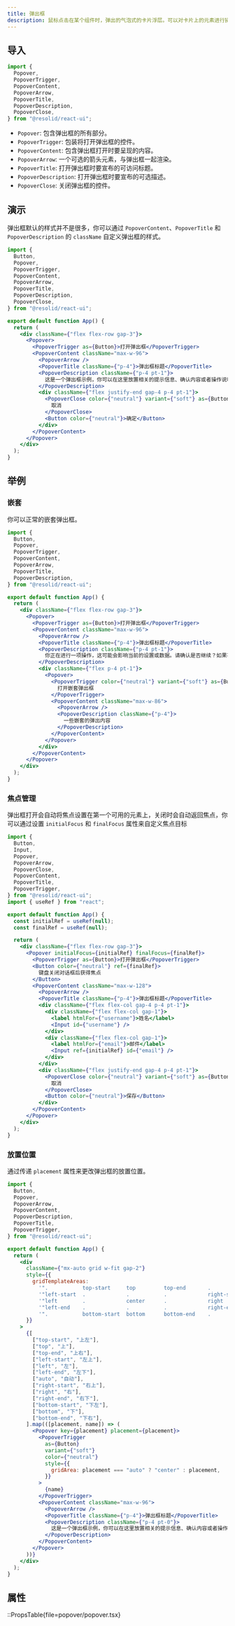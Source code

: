 ```yaml
---
title: 弹出框
description: 鼠标点击在某个组件时，弹出的气泡式的卡片浮层。可以对卡片上的元素进行操作。
---
```


## 导入

```js
import {
  Popover,
  PopoverTrigger,
  PopoverContent,
  PopoverArrow,
  PopoverTitle,
  PopoverDescription,
  PopoverClose,
} from "@resolid/react-ui";
```

- `Popover`: 包含弹出框的所有部分。
- `PopoverTrigger`: 包装将打开弹出框的控件。
- `PopoverContent`: 包含弹出框打开时要呈现的内容。
- `PopoverArrow`: 一个可选的箭头元素，与弹出框一起渲染。
- `PopoverTitle`: 打开弹出框时要宣布的可访问标题。
- `PopoverDescription`: 打开弹出框时要宣布的可选描述。
- `PopoverClose`: 关闭弹出框的控件。

## 演示

弹出框默认的样式并不是很多，你可以通过 `PopoverContent`、`PopoverTitle` 和 `PopoverDescription` 的 `className` 自定义弹出框的样式。

```jsx demo
import {
  Button,
  Popover,
  PopoverTrigger,
  PopoverContent,
  PopoverArrow,
  PopoverTitle,
  PopoverDescription,
  PopoverClose,
} from "@resolid/react-ui";

export default function App() {
  return (
    <div className={"flex flex-row gap-3"}>
      <Popover>
        <PopoverTrigger as={Button}>打开弹出框</PopoverTrigger>
        <PopoverContent className="max-w-96">
          <PopoverArrow />
          <PopoverTitle className={"p-4"}>弹出框标题</PopoverTitle>
          <PopoverDescription className={"p-4 pt-1"}>
            这是一个弹出框示例，你可以在这里放置相关的提示信息、确认内容或者操作说明。内容可以根据需求进行修改，以适应不同的业务场景。
          </PopoverDescription>
          <div className={"flex justify-end gap-4 p-4 pt-1"}>
            <PopoverClose color={"neutral"} variant={"soft"} as={Button}>
              取消
            </PopoverClose>
            <Button color={"neutral"}>确定</Button>
          </div>
        </PopoverContent>
      </Popover>
    </div>
  );
}
```

## 举例

### 嵌套

你可以正常的嵌套弹出框。

```jsx demo
import {
  Button,
  Popover,
  PopoverTrigger,
  PopoverContent,
  PopoverArrow,
  PopoverTitle,
  PopoverDescription,
} from "@resolid/react-ui";

export default function App() {
  return (
    <div className={"flex flex-row gap-3"}>
      <Popover>
        <PopoverTrigger as={Button}>打开弹出框</PopoverTrigger>
        <PopoverContent className="max-w-96">
          <PopoverArrow />
          <PopoverTitle className={"p-4"}>弹出框标题</PopoverTitle>
          <PopoverDescription className={"p-4 pt-1"}>
            你正在进行一项操作，这可能会影响当前的设置或数据。请确认是否继续？如果不确定，可以先查看相关文档，或者咨询管理员获取更多信息。
          </PopoverDescription>
          <div className={"flex p-4 pt-1"}>
            <Popover>
              <PopoverTrigger color={"neutral"} variant={"soft"} as={Button}>
                打开嵌套弹出框
              </PopoverTrigger>
              <PopoverContent className="max-w-86">
                <PopoverArrow />
                <PopoverDescription className={"p-4"}>
                  一些嵌套的弹出内容
                </PopoverDescription>
              </PopoverContent>
            </Popover>
          </div>
        </PopoverContent>
      </Popover>
    </div>
  );
}
```

### 焦点管理

弹出框打开会自动将焦点设置在第一个可用的元素上，关闭时会自动返回焦点，你可以通过设置 `initialFocus` 和 `finalFocus` 属性来自定义焦点目标

```jsx demo
import {
  Button,
  Input,
  Popover,
  PopoverArrow,
  PopoverClose,
  PopoverContent,
  PopoverTitle,
  PopoverTrigger,
} from "@resolid/react-ui";
import { useRef } from "react";

export default function App() {
  const initialRef = useRef(null);
  const finalRef = useRef(null);

  return (
    <div className={"flex flex-row gap-3"}>
      <Popover initialFocus={initialRef} finalFocus={finalRef}>
        <PopoverTrigger as={Button}>打开弹出框</PopoverTrigger>
        <Button color={"neutral"} ref={finalRef}>
          键盘关闭对话框后获得焦点
        </Button>
        <PopoverContent className="max-w-128">
          <PopoverArrow />
          <PopoverTitle className={"p-4"}>弹出框标题</PopoverTitle>
          <div className={"flex flex-col gap-4 p-4 pt-1"}>
            <div className={"flex flex-col gap-1"}>
              <label htmlFor={"username"}>姓名</label>
              <Input id={"username"} />
            </div>
            <div className={"flex flex-col gap-1"}>
              <label htmlFor={"email"}>邮件</label>
              <Input ref={initialRef} id={"email"} />
            </div>
          </div>
          <div className={"flex justify-end gap-4 p-4 pt-1"}>
            <PopoverClose color={"neutral"} variant={"soft"} as={Button}>
              取消
            </PopoverClose>
            <Button color={"neutral"}>保存</Button>
          </div>
        </PopoverContent>
      </Popover>
    </div>
  );
}
```

### 放置位置

通过传递 `placement` 属性来更改弹出框的放置位置。

```jsx demo
import {
  Button,
  Popover,
  PopoverArrow,
  PopoverContent,
  PopoverDescription,
  PopoverTitle,
  PopoverTrigger,
} from "@resolid/react-ui";

export default function App() {
  return (
    <div
      className={"mx-auto grid w-fit gap-2"}
      style={{
        gridTemplateAreas:
          '".           top-start     top         top-end       .            "' +
          '"left-start  .             .           .             right-start  "' +
          '"left        .             center      .             right        "' +
          '"left-end    .             .           .             right-end    "' +
          '".           bottom-start  bottom      bottom-end    .            "',
      }}
    >
      {[
        ["top-start", "上左"],
        ["top", "上"],
        ["top-end", "上右"],
        ["left-start", "左上"],
        ["left", "左"],
        ["left-end", "左下"],
        ["auto", "自动"],
        ["right-start", "右上"],
        ["right", "右"],
        ["right-end", "右下"],
        ["bottom-start", "下左"],
        ["bottom", "下"],
        ["bottom-end", "下右"],
      ].map(([placement, name]) => (
        <Popover key={placement} placement={placement}>
          <PopoverTrigger
            as={Button}
            variant={"soft"}
            color={"neutral"}
            style={{
              gridArea: placement === "auto" ? "center" : placement,
            }}
          >
            {name}
          </PopoverTrigger>
          <PopoverContent className="max-w-96">
            <PopoverArrow />
            <PopoverTitle className={"p-4"}>弹出框标题</PopoverTitle>
            <PopoverDescription className={"p-4 pt-0"}>
              这是一个弹出框示例，你可以在这里放置相关的提示信息、确认内容或者操作说明。内容可以根据需求进行修改，以适应不同的业务场景。
            </PopoverDescription>
          </PopoverContent>
        </Popover>
      ))}
    </div>
  );
}
```

## 属性

::PropsTable{file=popover/popover.tsx}

